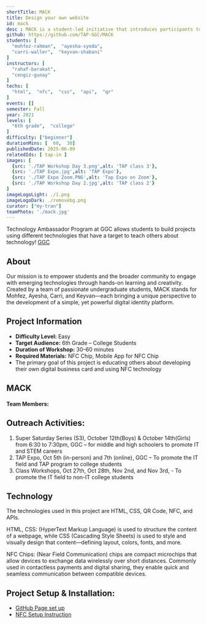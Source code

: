 ```yaml
---
shortTitle: MACK
title: Design your own website
id: mack
desc : MACK is a student-led initiative that introduces participants to emerging technologies through the creation of personalized digital business cards.  Using NFC chips, students can easily share key information such as academic background, personal interests, work or project experiences, future goals, and preferred social media platforms.
github: https://github.com/TAP-GGC/MACK
students: [
  "mohfez-rahman",  "ayesha-syeda",
  "carri-waller",  "keyvan-shabani"
]
instructors: [
  "rahaf-barakat",
  "cengiz-gunay"
] 
techs: [
  "html",  "nfc",  "css",  "api",  "qr"
]
events: []
semester: Fall
year: 2021
levels: [
  "6th grade",  "college"
] 
difficulty: ["beginner"] 
durationMins: [  60,  30]
publishedDate: 2025-06-09
relatedIds: [ tap-in ]
images: [
  {src: './TAP Workshop Day 3.png',alt: 'TAP class 3'},
  {src: './TAP Expo.jpg',alt: 'TAP Expo'},
  {src: './TAP Expo Zoom.PNG',alt: 'Tap Expo on Zoom'},
  {src: './TAP Workshop Day 2.jpg',alt: 'TAP class 2'}
]
imageLogoLight: ./1.png
imageLogoDark: ./removebg.png
curator: ["my-tran"]
teamPhoto: './mack.jpg'
---
```




Technology Ambassador Program at GGC allows students to build projects using different technologies that have a target to teach others about technology! [GGC](http://www.ggc.edu/tap)

## About

Our mission is to empower students and the broader community to engage with emerging technologies through hands-on learning and creativity. Created by a team of passionate undergraduate students, MACK stands for Mohfez, Ayesha, Carri, and Keyvan—each bringing a unique perspective to the development of a simple, yet powerful digital identity platform.

## Project Information
* **Difficulty Level:** Easy
* **Target Audience:** 6th Grade – College Students
* **Duration of Workshop:** 30–60 minutes
* **Required Materials:** NFC Chip, Mobile App for NFC Chip
* The primary goal of this project is educating others about developing their own digital business card and using NFC technology

## MACK

#### **Team Members:**  
<Photo src={GroupPhoto.src} caption="Left to right: Carri Waller, Ayesha Syeda, Keyvan Shabani, Mohfez Rahman" />

## Outreach Activities:
1. Super Saturday Series (S3), October 12th(Boys) & October 14th(Girls) from 6:30 to 7:30pm, GGC – for middle and high schoolers to promote IT and STEM careers
2. TAP Expo, Oct 5th (in-person) and 7th (online), GGC – To promote the IT field and TAP program to college students
3. Class Workshops, Oct 27th, Oct 28th, Nov 2nd, and Nov 3rd, - To promote the IT field to non-IT college students

## Technology
<Logo src={NFCChip.src} alt="NFC Chip" />
<Logo src={TechLogo.src} alt="HTML, CSS" />
<Logo src={APILogo.src} alt="API" />
The technologies used in this project are HTML, CSS, QR Code, NFC, and APIs.

HTML, CSS: (HyperText Markup Language) is used to structure the content of a webpage, while CSS (Cascading Style Sheets) is used to style and visually design that content—defining layout, colors, fonts, and more.

NFC Chips: (Near Field Communication) chips are compact microchips that allow devices to exchange data wirelessly over short distances. Commonly used in contactless payments and digital sharing, they enable quick and seamless communication between compatible devices.

## Project Setup & Installation:
- [GitHub Page set up](https://github.com/TAP-GGC/MACK/blob/main/documents/GitHub%20pages%20set%20up.pdf)
- [NFC Setup Instruction](https://github.com/TAP-GGC/MACK/blob/main/documents/NFC%20Reader%20Instructions.pdf.pdf)





